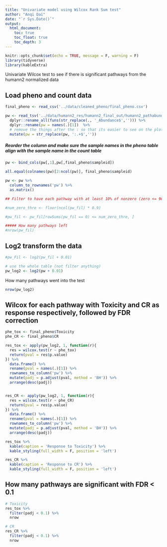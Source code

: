 ```yaml
---
title: "Univariate model using Wilcox Rank Sum test"
author: "Anqi Dai"
date: "`r Sys.Date()`"
output:
  html_document:
    toc: true
    toc_float: true
    toc_depth: 3
---
```


```r
knitr::opts_chunk$set(echo = TRUE, message = F, warning = F)
library(tidyverse)
library(kableExtra)
```

Univariate Wilcox test to see if there is significant pathways from the humann2 normalized data

## Load pheno and count data 

```r
final_pheno <- read_csv('../data/cleaned_pheno/final_pheno.csv')

pw <- read_tsv('../data/humann2_res/humann2_final_out/humann2_pathabundance_cpm_unstratified.tsv') %>% 
  dplyr::rename_all(funs(str_replace(., '_Abundance$',''))) %>% 
  dplyr::rename(pw = names(.)[1])  %>% 
  # remove the things after the : so that its easier to see on the plot(the pathway name)
  mutate(pw = str_replace(pw, ':.+$','')) 
```

##### Reorder the column and make sure the sample names in the pheno table align with the sample name in the count table

```r
pw <- bind_cols(pw[,1],pw[,final_pheno$sampleid])

all.equal(colnames(pw)[2:ncol(pw)], final_pheno$sampleid)

pw <- pw %>% 
  column_to_rownames('pw') %>% 
  as.matrix() 
```



```r
## Filter to have each pathway with at least 10% of nonzero (zero <= 90%)

#num_zero_thre <- floor(ncol(pw_fil) * 0.9)

#pw_fil <- pw_fil[rowSums(pw_fil == 0) <= num_zero_thre, ]

##### How many pathways left
#nrow(pw_fil) 
```


## Log2 transform the data

```r
#pw_Fil <- log2(pw_fil + 0.01)

# use the whole table (not filter anything)
pw_log2 <- log2(pw + 0.01)
```

How many pathways went into the test

```r
nrow(pw_log2)
```


## Wilcox for each pathway with Toxicity and CR as response respectively, followed by FDR correction

```r
phe_tox <- final_pheno$Toxicity
phe_CR <- final_pheno$CR

res_tox <- apply(pw_log2, 1, function(r){
  res = wilcox.test(r ~ phe_tox)
  return(pval = res$p.value)
}) %>% 
  data.frame() %>% 
  rename(pval = names(.)[1]) %>% 
  rownames_to_column('pw') %>% 
  mutate(padj = p.adjust(pval, method = 'BH')) %>% 
  arrange(desc(padj))


res_CR <- apply(pw_log2, 1, function(r){
  res = wilcox.test(r ~ phe_CR)
  return(pval = res$p.value)
}) %>% 
  data.frame() %>% 
  rename(pval = names(.)[1]) %>% 
  rownames_to_column('pw') %>% 
  mutate(padj = p.adjust(pval, method = 'BH')) %>% 
  arrange(desc(padj))

res_tox %>% 
  kable(caption = 'Response to Toxicity') %>% 
  kable_styling(full_width = F, position = 'left')

res_CR %>% 
  kable(caption = 'Response to CR') %>% 
  kable_styling(full_width = F, position = 'left')
```

## How many pathways are significant with FDR < 0.1

```r
# Toxicity
res_tox %>% 
  filter(padj < 0.1) %>% 
  nrow

# CR
res_CR %>% 
  filter(padj < 0.1) %>% 
  nrow

```

